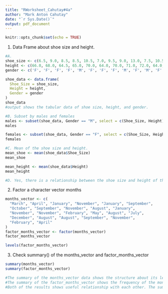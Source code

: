 ```yaml
---
title: "RWorksheet_Cahutay#4a"
author: "Mark Anton Cahutay"
date: "`r Sys.Date()`"
output: pdf_document
---
```


```r
knitr::opts_chunk$set(echo = TRUE)
```

1. Data Frame about shoe size and height.
```r
#A.  
shoe_size <- c(6.5, 9.0, 8.5, 8.5, 10.5, 7.0, 9.5, 9.0, 13.0, 7.5, 10.5, 8.5, 12.0, 10.5, 13.0, 11.5, 8.5, 5.0, 10.0, 6.5, 7.5, 8.5, 10.5, 8.5, 10.5, 11.0, 9.0, 13.0)
height <- c(66.0, 68.0, 64.5, 65.0, 70.0, 64.0, 70.0, 71.0, 72.0, 64.0, 74.5, 67.0, 71.0, 71.0, 77.0, 72.0, 59.0, 62.0, 72.0, 66.0, 64.0, 67.0, 73.0, 69.0, 72.0, 70.0, 69.0, 70.0)
gender <- c('F', 'F', 'F', 'F', 'M', 'F', 'F', 'F', 'M', 'F', 'M', 'F', 'M', 'M', 'M', 'M', 'F', 'F', 'M', 'F', 'F', 'M', 'M', 'F', 'M', 'M', 'M', 'M')

shoe_data <- data.frame(
  Shoe_Size = shoe_size,
  Height = height,
  Gender = gender
)
shoe_data
#output shows the tabular data of shoe size, height, and gender.
```

```r
#B. Subset by males and females
males <- subset(shoe_data, Gender == "M", select = c(Shoe_Size, Height))
males

females <- subset(shoe_data, Gender == "F", select = c(Shoe_Size, Height))
females
```

```r
#C. Mean of the shoe size and height.
mean_shoe <- mean(shoe_data$Shoe_Size)
mean_shoe

mean_height <- mean(shoe_data$Height)
mean_height
```

```r
#D. Yes, there is a relationship between the shoe size and height of the respondent because when the respondent's height is taller, chances are their shoe size also is higher.
```


2. Factor a character vector months
```r
months_vector <- c(
  "March", "April", "January", "November", "January", "September", 
  "October", "September", "November", "August", "January", 
  "November", "November", "February", "May", "August", "July", 
  "December", "August", "August", "September", "November", 
  "February", "April"
)
factor_months_vector <- factor(months_vector)
factor_months_vector

levels(factor_months_vector)
```


3. Check summary() of the months_vector and factor_months_vector
```r
summary(months_vector)
summary(factor_months_vector)

#The summary of the months_vector data shows the structure about its length, class, and mode.
#The summary of the factor_months_vector shows the frequency of the months appearing in the dataset.
#Both of the results shows useful relationship with each other. The summary of the months_vector provides the overall structure of the data while the results of factor_months_vector provides useful infortmation about the content of the data.
```



